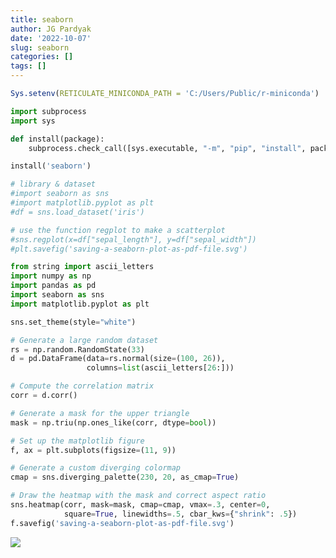 ```yaml
---
title: seaborn
author: JG Pardyak
date: '2022-10-07'
slug: seaborn
categories: []
tags: []
---
```


```r
Sys.setenv(RETICULATE_MINICONDA_PATH = 'C:/Users/Public/r-miniconda')
```

```python
import subprocess
import sys

def install(package):
    subprocess.check_call([sys.executable, "-m", "pip", "install", package])

install('seaborn')

```

```python
# library & dataset
#import seaborn as sns
#import matplotlib.pyplot as plt
#df = sns.load_dataset('iris')

# use the function regplot to make a scatterplot
#sns.regplot(x=df["sepal_length"], y=df["sepal_width"])
#plt.savefig('saving-a-seaborn-plot-as-pdf-file.svg')
```



```python
from string import ascii_letters
import numpy as np
import pandas as pd
import seaborn as sns
import matplotlib.pyplot as plt 

sns.set_theme(style="white")

# Generate a large random dataset
rs = np.random.RandomState(33)
d = pd.DataFrame(data=rs.normal(size=(100, 26)),
                 columns=list(ascii_letters[26:]))

# Compute the correlation matrix
corr = d.corr()

# Generate a mask for the upper triangle
mask = np.triu(np.ones_like(corr, dtype=bool))

# Set up the matplotlib figure
f, ax = plt.subplots(figsize=(11, 9))

# Generate a custom diverging colormap
cmap = sns.diverging_palette(230, 20, as_cmap=True)

# Draw the heatmap with the mask and correct aspect ratio
sns.heatmap(corr, mask=mask, cmap=cmap, vmax=.3, center=0,
            square=True, linewidths=.5, cbar_kws={"shrink": .5})
f.savefig('saving-a-seaborn-plot-as-pdf-file.svg')
```

![](saving-a-seaborn-plot-as-pdf-file.svg)